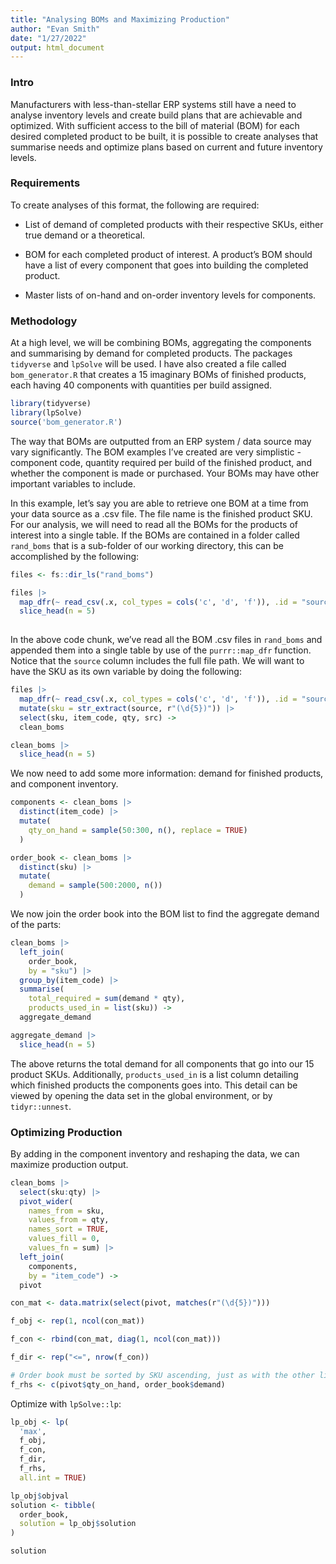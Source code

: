 ---
title: "Analysing BOMs and Maximizing Production"
author: "Evan Smith"
date: "1/27/2022"
output: html_document
---

### Intro
Manufacturers with less-than-stellar ERP systems still have a need to analyse inventory levels
and create build plans that are achievable and optimized. With sufficient access to the bill
of material (BOM) for each desired completed product to be built, it is possible to create
analyses that summarise needs and optimize plans based on current and future inventory levels.

### Requirements
To create analyses of this format, the following are required:

* List of demand of completed products with their respective SKUs, either true demand or a theoretical.

* BOM for each completed product of interest. A product's BOM should have a list of every component
 that goes into building the completed product.
 
* Master lists of on-hand and on-order inventory levels for components.
 
### Methodology
At a high level, we will be combining BOMs, aggregating the components and summarising by demand
for completed products. The packages `tidyverse` and `lpSolve` will be used. I have also created a file 
called `bom_generator.R` that creates a 15 imaginary BOMs of finished products, each having 40 components
with quantities per build assigned.

```{r}
library(tidyverse)
library(lpSolve)
source('bom_generator.R')
```

The way that BOMs are outputted from an ERP system / data source may vary significantly. The BOM
examples I've created are very simplistic - component code, quantity required per build of the 
finished product, and whether the component is made or purchased. Your BOMs may have other important
variables to include. 

In this example, let's say you are able to retrieve one BOM at a time from your data source as a
.csv file. The file name is the finished product SKU. For our analysis, we will need to read all
the BOMs for the products of interest into a single table. If the BOMs are contained in a folder
called `rand_boms` that is a sub-folder of our working directory, this can be accomplished by the
following:

```{r}
files <- fs::dir_ls("rand_boms")

files |> 
  map_dfr(~ read_csv(.x, col_types = cols('c', 'd', 'f')), .id = "source") |> 
  slice_head(n = 5)
  
```

In the above code chunk, we've read all the BOM .csv files in `rand_boms` and appended them into a 
single table by use of the `purrr::map_dfr` function. Notice that the `source` column includes
the full file path. We will want to have the SKU as its own variable by doing the following:

```{r}
files |> 
  map_dfr(~ read_csv(.x, col_types = cols('c', 'd', 'f')), .id = "source") |>
  mutate(sku = str_extract(source, r"(\d{5})")) |> 
  select(sku, item_code, qty, src) ->
  clean_boms

clean_boms |> 
  slice_head(n = 5)

```

We now need to add some more information: demand for finished products, and component inventory.

```{r}
components <- clean_boms |> 
  distinct(item_code) |> 
  mutate(
    qty_on_hand = sample(50:300, n(), replace = TRUE)
  )

order_book <- clean_boms |> 
  distinct(sku) |> 
  mutate(
    demand = sample(500:2000, n())
  )

```


We now join the order book into the BOM list to find the aggregate demand of the parts:

```{r}
clean_boms |> 
  left_join(
    order_book,
    by = "sku") |> 
  group_by(item_code) |> 
  summarise(
    total_required = sum(demand * qty),
    products_used_in = list(sku)) ->
  aggregate_demand

aggregate_demand |> 
  slice_head(n = 5)

```

The above returns the total demand for all components that go into our 15 product SKUs. Additionally,
`products_used_in` is a list column detailing which finished products the components goes into. This
detail can be viewed by opening the data set in the global environment, or by `tidyr::unnest`.

### Optimizing Production
By adding in the component inventory and reshaping the data, we can maximize production output.

```{r}
clean_boms |> 
  select(sku:qty) |> 
  pivot_wider(
    names_from = sku,
    values_from = qty,
    names_sort = TRUE,
    values_fill = 0,
    values_fn = sum) |> 
  left_join(
    components,
    by = "item_code") ->
  pivot

con_mat <- data.matrix(select(pivot, matches(r"(\d{5})")))

f_obj <- rep(1, ncol(con_mat))

f_con <- rbind(con_mat, diag(1, ncol(con_mat)))

f_dir <- rep("<=", nrow(f_con))

# Order book must be sorted by SKU ascending, just as with the other lists.
f_rhs <- c(pivot$qty_on_hand, order_book$demand)

```

Optimize with `lpSolve::lp`:

```{r}

lp_obj <- lp(
  'max',
  f_obj,
  f_con,
  f_dir,
  f_rhs,
  all.int = TRUE)

lp_obj$objval
solution <- tibble(
  order_book,
  solution = lp_obj$solution
)

solution

```


